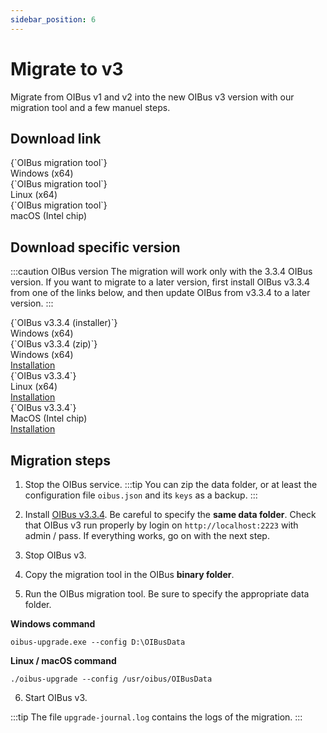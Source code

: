 ```yaml
---
sidebar_position: 6
---
```



# Migrate to v3
Migrate from OIBus v1 and v2 into the new OIBus v3 version with our migration tool and a few manuel steps.

## Download link
<Tabs>
  <TabItem value="windows" label="Windows" default>
    <div style={{ display: "flex", justifyContent: "space-around" }}>
      <DownloadButton
        link='https://github.com/OptimistikSAS/OIBus-upgrade-v3/releases/latest/download/oibus-upgrade-tool-win_x64.zip'>
        <div>
          <div>{`OIBus migration tool`}</div>
          <div>Windows (x64)</div>
        </div>
      </DownloadButton>
    </div>
  </TabItem>
  <TabItem value="linux" label="Linux">
    <div style={{ display: "flex", justifyContent: "space-around" }}>
      <DownloadButton
        link='https://github.com/OptimistikSAS/OIBus-upgrade-v3/releases/latest/download/oibus-upgrade-tool-linux_x64.zip'>
        <div>
          <div>{`OIBus migration tool`}</div>
          <div>Linux (x64)</div>
        </div>
      </DownloadButton>
    </div>
  </TabItem>
  <TabItem value="macos" label="MacOS">
    <div style={{ display: "flex", justifyContent: "space-around" }}>
      <DownloadButton
        link='https://github.com/OptimistikSAS/OIBus-upgrade-v3/releases/latest/download/oibus-upgrade-tool-macos_x64.zip'>
        <div>
          <div>{`OIBus migration tool`}</div>
          <div>macOS (Intel chip)</div>
        </div>
      </DownloadButton>
    </div>
  </TabItem>
</Tabs>

## Download specific version
:::caution OIBus version
The migration will work only with the 3.3.4 OIBus version. If you want to migrate to a later version, first install OIBus v3.3.4
from one of the links below, and then update OIBus from v3.3.4 to a later version.
:::

<Tabs>
  <TabItem value="windows" label="Windows" default>
    <div style={{ display: "flex", justifyContent: "space-around" }}>
      <DownloadButton
        link='https://github.com/OptimistikSAS/OIBus/releases/download/v3.3.4/oibus-setup-win_x64-v3.3.4.exe'>
        <div>
          <div>{`OIBus v3.3.4 (installer)`}</div>
          <div>Windows (x64)</div>
        </div>
      </DownloadButton>
      <DownloadButton link='https://github.com/OptimistikSAS/OIBus/releases/download/v3.3.4/oibus-win_x64-v3.3.4.zip'>
        <div>
          <div>{`OIBus v3.3.4 (zip)`}</div>
          <div>Windows (x64)</div>
        </div>
      </DownloadButton>
    </div>
    <div style={{ display: "flex", justifyContent: "space-around" }}>
      <a href='./windows'>Installation</a>
    </div>
  </TabItem>
  <TabItem value="linux" label="Linux">
    <div style={{ display: "flex", justifyContent: "space-around" }}>
      <DownloadButton
        link={`https://github.com/OptimistikSAS/OIBus/releases/download/v3.3.4/oibus-linux_x64-v3.3.4.zip`}>
        <div>
          <div>{`OIBus v3.3.4`}</div>
          <div>Linux (x64)</div>
        </div>
      </DownloadButton>
    </div>
    <div style={{ display: "flex", justifyContent: "space-around" }}>
      <a href='./linux'>Installation</a>
    </div>
  </TabItem>
  <TabItem value="macos" label="MacOS">
    <div style={{ display: "flex", justifyContent: "space-around" }}>
      <DownloadButton
        link={`https://github.com/OptimistikSAS/OIBus/releases/download/v3.3.4/oibus-macos_x64-v3.3.4.zip`}>
        <div>
          <div>{`OIBus v3.3.4`}</div>
          <div>MacOS (Intel chip)</div>
        </div>
      </DownloadButton>
    </div>
    <div style={{ display: "flex", justifyContent: "space-around" }}>
      <a href='./macos'>Installation</a>
    </div>
  </TabItem>
</Tabs>

## Migration steps
1. Stop the OIBus service.
:::tip
You can zip the data folder, or at least the configuration file `oibus.json` and its `keys` as a backup.
:::

2. Install [OIBus v3.3.4](#download-specific-version). Be careful to specify the **same data folder**. Check
that OIBus v3 run properly by login on `http://localhost:2223` with admin / pass. If everything works, go on with the next step.

3. Stop OIBus v3.

4. Copy the migration tool in the OIBus **binary folder**.

5. Run the OIBus migration tool. Be sure to specify the appropriate data folder.

**Windows command**
````
oibus-upgrade.exe --config D:\OIBusData
````

**Linux / macOS command**
````
./oibus-upgrade --config /usr/oibus/OIBusData
````

6. Start OIBus v3.

:::tip
The file `upgrade-journal.log` contains the logs of the migration.
:::